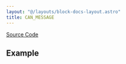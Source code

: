 ```yaml
---
layout: "@/layouts/block-docs-layout.astro"
title: CAN_MESSAGE
---
```



<PythonDocsDisplay docstring={docstring} />

[Source Code](https://github.com/flojoy-ai/blocks/blob/main/blocks/IO/PROTOCOLS/CAN/CANABLE/CAN_MESSAGE/CAN_MESSAGE.py)

## Example
